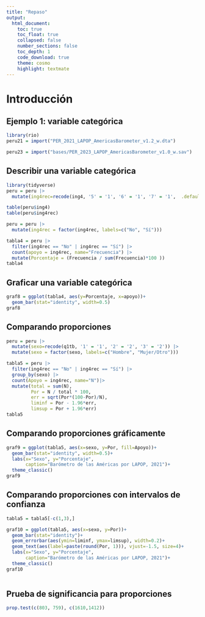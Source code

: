 ```yaml
---
title: "Repaso"
output:
  html_document:
    toc: true
    toc_float: true
    collapsed: false
    number_sections: false
    toc_depth: 1
    code_download: true
    theme: cosmo
    highlight: textmate
---
```


# Introducción

## Ejemplo 1: variable categórica

```r
library(rio)
peru21 = import("PER_2021_LAPOP_AmericasBarometer_v1.2_w.dta")
```

```r
peru23 = import("bases/PER_2023_LAPOP_AmericasBarometer_v1.0_w.sav")
```

## Describir una variable categórica

```r
library(tidyverse)
peru = peru |>
  mutate(ing4rec=recode(ing4, '5' = '1', '6' = '1', '7' = '1',  .default = '0'))
```

```r
table(peru$ing4)
table(peru$ing4rec)
```

```r
peru = peru |>
  mutate(ing4rec = factor(ing4rec, labels=c("No", "Sí")))
```

```r
tabla4 = peru |>
  filter(ing4rec == "No" | ing4rec == "Sí") |>
  count(apoyo = ing4rec, name="Frecuencia") |>
  mutate(Porcentaje = (Frecuencia / sum(Frecuencia)*100 ))
tabla4
```

## Graficar una variable categórica

```r
graf8 = ggplot(tabla4, aes(y=Porcentaje, x=apoyo))+
  geom_bar(stat="identity", width=0.5)
graf8
```

## Comparando proporciones

```r
peru = peru |>
  mutate(sexo=recode(q1tb, '1' = '1', '2' = '2', '3' = '2')) |>
  mutate(sexo = factor(sexo, labels=c("Hombre", "Mujer/Otro")))
```

```r
tabla5 = peru |>
  filter(ing4rec == "No" | ing4rec == "Sí") |> 
  group_by(sexo) |>
  count(Apoyo = ing4rec, name="N")|>
  mutate(total = sum(N), 
         Por = N / total * 100, 
         err = sqrt(Por*(100-Por)/N), 
         liminf = Por - 1.96*err, 
         limsup = Por + 1.96*err)
tabla5
```

## Comparando proporciones gráficamente

```r
graf9 = ggplot(tabla5, aes(x=sexo, y=Por, fill=Apoyo))+
  geom_bar(stat="identity", width=0.5)+
  labs(x="Sexo", y="Porcentaje",
       caption="Barómetro de las Américas por LAPOP, 2021")+
  theme_classic()
graf9
```

## Comparando proporciones con intervalos de confianza

```r
tabla5 = tabla5[-c(1,3),]
```

```r
graf10 = ggplot(tabla5, aes(x=sexo, y=Por))+
  geom_bar(stat="identity")+
  geom_errorbar(aes(ymin=liminf, ymax=limsup), width=0.2)+
  geom_text(aes(label=paste(round(Por, 1))), vjust=-1.5, size=4)+
  labs(x="Sexo", y="Porcentaje",
       caption="Barómetro de las Américas por LAPOP, 2021")+
  theme_classic()
graf10
  
```

## Prueba de significancia para proporciones

```r
prop.test(c(803, 759), c(1610,1412))
```
